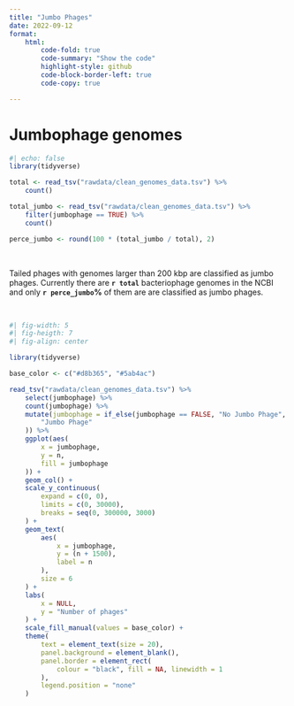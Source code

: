 ```yaml
---
title: "Jumbo Phages"
date: 2022-09-12
format:
    html:
        code-fold: true
        code-summary: "Show the code"
        highlight-style: github
        code-block-border-left: true
        code-copy: true

---
```


# Jumbophage genomes

```r
#| echo: false
library(tidyverse)

total <- read_tsv("rawdata/clean_genomes_data.tsv") %>%
    count()

total_jumbo <- read_tsv("rawdata/clean_genomes_data.tsv") %>%
    filter(jumbophage == TRUE) %>%
    count()

perce_jumbo <- round(100 * (total_jumbo / total), 2)
```
<br>

::: {.justify}
Tailed phages with genomes larger than 200 kbp are classified as jumbo phages. Currently there are **`r total`** bacteriophage genomes in the NCBI and only **`r perce_jumbo`%** of them are are classified as jumbo phages.
:::

<br>

```r
#| fig-width: 5
#| fig-heigth: 7
#| fig-align: center

library(tidyverse)

base_color <- c("#d8b365", "#5ab4ac")

read_tsv("rawdata/clean_genomes_data.tsv") %>%
    select(jumbophage) %>%
    count(jumbophage) %>%
    mutate(jumbophage = if_else(jumbophage == FALSE, "No Jumbo Phage",
        "Jumbo Phage"
    )) %>%
    ggplot(aes(
        x = jumbophage,
        y = n,
        fill = jumbophage
    )) +
    geom_col() +
    scale_y_continuous(
        expand = c(0, 0),
        limits = c(0, 30000),
        breaks = seq(0, 300000, 3000)
    ) +
    geom_text(
        aes(
            x = jumbophage,
            y = (n + 1500),
            label = n
        ),
        size = 6
    ) +
    labs(
        x = NULL,
        y = "Number of phages"
    ) +
    scale_fill_manual(values = base_color) +
    theme(
        text = element_text(size = 20),
        panel.background = element_blank(),
        panel.border = element_rect(
            colour = "black", fill = NA, linewidth = 1
        ),
        legend.position = "none"
    )


```